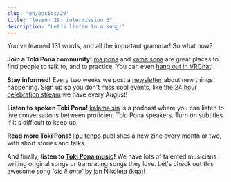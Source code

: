 ```yaml
---
slug: "en/basics/29"
title: "lesson 29: intermission 3"
description: "Let's listen to a song!"
---
```



You've learned 131 words, and all the important grammar! So what now?

**Join a Toki Pona community!** [ma pona](https://discord.gg/6zkugJFU4x) and [kama sona](https://discord.gg/ChC6qtVsSE) are great places to find people to talk to, and to practice. You can even [hang out in VRChat](https://vrc.group/TOKI.9663)!

**Stay informed!** Every two weeks we post a [newsletter](https://sin-kulupu.pona.la/) about new things happening. Sign up so you don't miss cool events, like the [24 hour celebration stream](https://suno.pona.la/) we have every August!

**Listen to spoken Toki Pona!** [kalama sin](https://www.youtube.com/playlist?list=PLjOmpMyMxd8Qs2mAXcLk817tQy_AQj09u) is a podcast where you can listen to live conversations between proficient Toki Pona speakers. Turn on subtitles if it's difficult to keep up!

**Read more Toki Pona!** [lipu tenpo](https://liputenpo.org/) publishes a new zine every month or two, with short stories and talks.

And finally, **listen to [Toki Pona music](https://www.youtube.com/playlist?list=PLeCE5N29ioyUbj_lvYm9IdGJnE2HPacVv)!** We have lots of talented musicians writing original songs or translating songs they love. Let's check out this awesome song *'ale li ante'* by jan Nikoleta (kqa)!

<Embed id="LU6FdgR85VY" />

<Tabbed id="1">
  <Row sl="ona ale li alasa lukin e mi" m="they all look for me" />
  <Row sl="mi wile kalama suli" m="i want to scream" />
  <Row
    sp="󱥞󱥬󱥩󱤴&#xF199E;󱤴󱥷󱤷&#xF199F;"
    sl='sina toki tawa mi: "mi wile moli"'
    m='you tell me: "i want to die"'
  />
  <Row
    sp="󱤴󱥬󱥩󱥞&#xF199E;󱤂&#xF199C;󱥄󱤈󱥩󱤴&#xF199F;"
    sl='mi toki tawa sina: "ala, o awen tawa mi"'
    m='i tell you: "no, stay for me"'
  />
</Tabbed>

<Tabbed id="2">
  <Row sl="ale li ante" m="life keeps changing" />
  <Row sl="sina o awen tawa pona" m="stay for when it gets better" />
  <Row sl="mi tu li lape tawa tenpo pona" m="we sleep for better times" />
  <Row sl="tenpo pimeja lete" m="the night is cold" />
  <Row sl="la mi tu li awen seli" m="but we keep eachother warm" />
  <Row
    sl="sitelen mun li lawa tawa open sin"
    m="constellations lead to a new beginning"
  />
</Tabbed>
<Tabbed id="3">
  <Row
    sp="󱤰󱤄󱤧󱥖󱤮󱥩󱤴<span style='color: var(--grey-1)'>󱥩󱤴</span>"
    sl="ma ale li sama lukin tawa mi (tawa mi)"
    m="everywhere i go looks the same"
  />
  <Row
    sp="󱥆󱤄󱤧󱤾<span style='color: var(--grey-1)'>󱥆󱤄󱤧󱤾</span>"
    sl="ona ale li nasa (ona ale li nasa)"
    m="its all insane (its all insane)"
  />
  <Row
    sl="ko nasa sin li weka e pilin ale"
    m="new drugs remove every feeling"
  />
  <Row
    sl="jan li wile ala sona e pakala suli pi ona mute."
    m="people dont want to know their brokenness"
  />
</Tabbed>
<Tabbed id="4">
  <Row
    sp="󱤍󱤧󱤤󱥧󱥙&#xF199C;󱤑󱥔󱤧󱤷󱤬󱤏"
    sl="ike li lawa tan seme? jan pona li moli lon insa"
    m="why do the evil rule? the good are dead inside"
  />
  <Row
    sl="ona li wile ala sona tan pilin pakala ni"
    m="they don't want to know from their broken hearts"
  />
  <Row
    sl="ken la ken ante li ken ala mute"
    m="opportunities of change may not be common"
  />
  <Row
    sl="taso sina wile e nimi lon la mi tu o tawa weka lon tenpo ni"
    m="but if the truth is what you desire, lets go, right now"
  />
</Tabbed>
<Tabbed id="5">
  <Row sl="ale li ante" m="life keeps changing" />
  <Row sl="sina o awen tawa pona" m="stay for when it gets better" />
  <Row sl="mi tu li lape tawa tenpo pona" m="we sleep for better times" />
  <Row sl="tenpo pimeja lete" m="the night is cold" />
  <Row sl="la mi tu li awen seli" m="but we keep eachother warm" />
  <Row
    sl="sitelen mun li lawa tawa open sin"
    m="constellations lead to a new beginning"
  />
</Tabbed>
